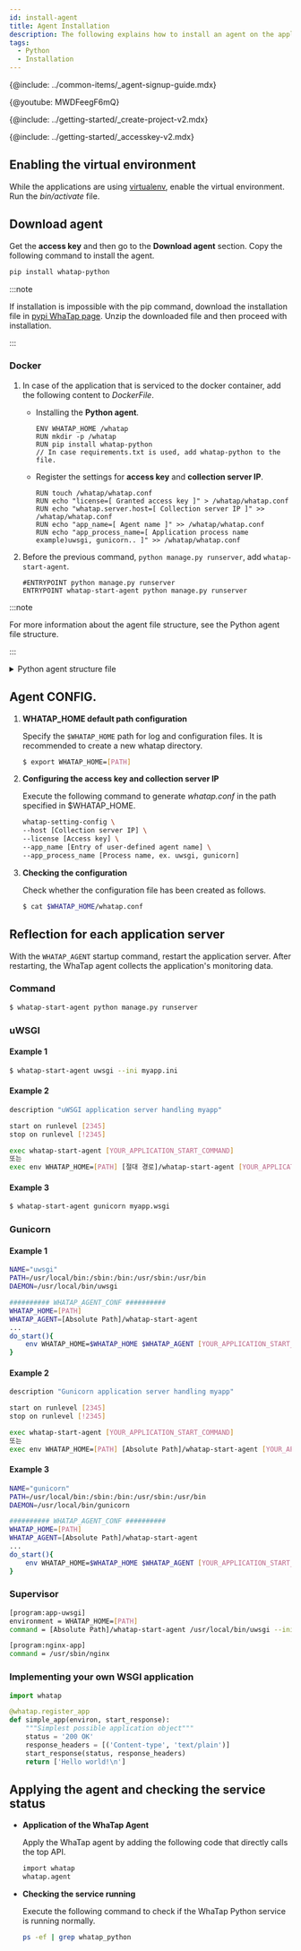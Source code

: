 ```yaml
---
id: install-agent
title: Agent Installation
description: The following explains how to install an agent on the application server in the Python environment.
tags:
  - Python
  - Installation
---
```



{@include: ../common-items/_agent-signup-guide.mdx}   

{@youtube: MWDFeegF6mQ}

{@include: ../getting-started/_create-project-v2.mdx}

{@include: ../getting-started/_accesskey-v2.mdx} 

## Enabling the virtual environment

While the applications are using [virtualenv](https://docs.python.org/ko/3.7/library/venv.html), enable the virtual environment. Run the _bin/activate_ file.

## Download agent

Get the **access key** and then go to the **Download agent** section. Copy the following command to install the agent.

```bash
pip install whatap-python
```

:::note

If installation is impossible with the pip command, download the installation file in [pypi WhaTap page](https://pypi.org/project/whatap-python/#files). Unzip the downloaded file and then proceed with installation.

:::

### Docker

1. In case of the application that is serviced to the docker container, add the following content to _DockerFile_.

   - Installing the **Python agent**.

     ```docker title='Dockerfile' {3}
     ENV WHATAP_HOME /whatap
     RUN mkdir -p /whatap
     RUN pip install whatap-python
     // In case requirements.txt is used, add whatap-python to the file.
     ```

   - Register the settings for **access key** and **collection server IP**.

     ```docker title='Dockerfile'
     RUN touch /whatap/whatap.conf
     RUN echo "license=[ Granted access key ]" > /whatap/whatap.conf
     RUN echo "whatap.server.host=[ Collection server IP ]" >> /whatap/whatap.conf
     RUN echo "app_name=[ Agent name ]" >> /whatap/whatap.conf
     RUN echo "app_process_name=[ Application process name example)uwsgi, gunicorn.. ]" >> /whatap/whatap.conf
     ```

2. Before the previous command, `python manage.py runserver`, add `whatap-start-agent`.

   ```docker title='Dockerfile'
   #ENTRYPOINT python manage.py runserver
   ENTRYPOINT whatap-start-agent python manage.py runserver
   ```

:::note

For more information about the agent file structure, see the Python agent file structure.

:::

<details>
<summary>Python agent structure file</summary>
The Python agent file consists of a tracer that extracts the data needed to monitor applications and passes it to the WhaTap collection server, and the elements that help the tracer send the data.

- _whatap.conf_

  This basic file is required to set an agent. The agent-related options can be set in _whatap.conf_.

- _paramkey.txt_

  It is used to check the parameters of HTTP and SQL data collected as the trace information of the traced transactions. 

  The security key is stored in a file. To check the actual collected data through a browser, enter the security key in the file to retrieve the data. 

  You can modify the security key by directly modifying the file. The related options are as follows: 

  - **profile_http_parameter_enabled** <span class='type'>Boolean</span>

    Default `false`

  - **profile_sql_param_enabled** <span class='type'>Boolean</span>

    Default `false`

</details>

## Agent CONFIG.

1. **WHATAP_HOME default path configuration**

   Specify the `$WHATAP_HOME` path for log and configuration files. It is recommended to create a new whatap directory.

   ```bash
   $ export WHATAP_HOME=[PATH]
   ```

2. **Configuring the access key and collection server IP**

   Execute the following command to generate _whatap.conf_ in the path specified in $WHATAP_HOME.

   ```bash
   whatap-setting-config \
   --host [Collection server IP] \
   --license [Access key] \
   --app_name [Entry of user-defined agent name] \
   --app_process_name [Process name, ex. uwsgi, gunicorn]
   ```

3. **Checking the configuration**

   Check whether the configuration file has been created as follows.

   ```bash
   $ cat $WHATAP_HOME/whatap.conf
   ```

## Reflection for each application server

With the `WHATAP_AGENT` startup command, restart the application server. After restarting, the WhaTap agent collects the application's monitoring data.

### Command

```bash title=SH
$ whatap-start-agent python manage.py runserver
```

### uWSGI

#### Example 1

```bash title=SH
$ whatap-start-agent uwsgi --ini myapp.ini
```

#### Example 2

```bash title=VI
description "uWSGI application server handling myapp"

start on runlevel [2345]
stop on runlevel [!2345]

exec whatap-start-agent [YOUR_APPLICATION_START_COMMAND]
또는
exec env WHATAP_HOME=[PATH] [절대 경로]/whatap-start-agent [YOUR_APPLICATION_START_COMMAND]
```

#### Example 3

```bash title=SH
$ whatap-start-agent gunicorn myapp.wsgi
```

### Gunicorn

#### Example 1

```bash title=SH
NAME="uwsgi"
PATH=/usr/local/bin:/sbin:/bin:/usr/sbin:/usr/bin
DAEMON=/usr/local/bin/uwsgi

########## WHATAP_AGENT_CONF ##########
WHATAP_HOME=[PATH]
WHATAP_AGENT=[Absolute Path]/whatap-start-agent
...
do_start(){
    env WHATAP_HOME=$WHATAP_HOME $WHATAP_AGENT [YOUR_APPLICATION_START_COMMAND]
}
```

#### Example 2

```bash title=SH
description "Gunicorn application server handling myapp"

start on runlevel [2345]
stop on runlevel [!2345]

exec whatap-start-agent [YOUR_APPLICATION_START_COMMAND]
또는
exec env WHATAP_HOME=[PATH] [Absolute Path]/whatap-start-agent [YOUR_APPLICATION_START_COMMAND]
```

#### Example 3

```bash title=SH
NAME="gunicorn"
PATH=/usr/local/bin:/sbin:/bin:/usr/sbin:/usr/bin
DAEMON=/usr/local/bin/gunicorn

########## WHATAP_AGENT_CONF ##########
WHATAP_HOME=[PATH]
WHATAP_AGENT=[Absolute Path]/whatap-start-agent
...
do_start(){
    env WHATAP_HOME=$WHATAP_HOME $WHATAP_AGENT [YOUR_APPLICATION_START_COMMAND]
}
```

### Supervisor

```bash title=SH
[program:app-uwsgi]
environment = WHATAP_HOME=[PATH]
command = [Absolute Path]/whatap-start-agent /usr/local/bin/uwsgi --ini /home/blog/backend/config/uwsgi.ini

[program:nginx-app]
command = /usr/sbin/nginx
```

### Implementing your own WSGI application

```python title=PYTHON
import whatap

@whatap.register_app
def simple_app(environ, start_response):
    """Simplest possible application object"""
    status = '200 OK'
    response_headers = [('Content-type', 'text/plain')]
    start_response(status, response_headers)
    return ['Hello world!\n']
```

## Applying the agent and checking the service status

- **Application of the WhaTap Agent**

  Apply the WhaTap agent by adding the following code that directly calls the top API.

  ```bash
  import whatap
  whatap.agent
  ```

- **Checking the service running**

  Execute the following command to check if the WhaTap Python service is running normally.

  ```bash
  ps -ef | grep whatap_python
  ```

